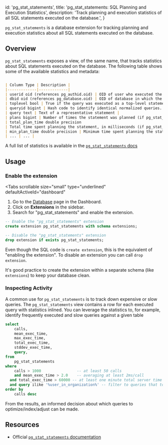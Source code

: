 
  id: 'pg_stat_statements',
  title: 'pg_stat_statements: SQL Planning and Execution Statistics',
  description: 'Track planning and execution statistics of all SQL statements executed on the database.',
}

`pg_stat_statements` is a database extension for tracking planning and execution statistics about all SQL statements executed on the database.

## Overview

`pg_stat_statements` exposes a view, of the same name, that tracks statistics about SQL statements executed on the database. The following table shows some of the available statistics and metadata:

```markdown

| Column Type | Description | 
|-------------|-------------|
| userid oid (references pg_authid.oid) | OID of user who executed the statement |
| dbid oid (references pg_database.oid) | OID of database in which the statement was executed |
| toplevel bool | True if the query was executed as a top-level statement (always true if pg_stat_statements.track is set to top) |
| queryid bigint | Hash code to identify identical normalized queries. |
| query text | Text of a representative statement |
| plans bigint | Number of times the statement was planned (if pg_stat_statements.track_planning is enabled, otherwise zero) |
| total_plan_time double precision
| Total time spent planning the statement, in milliseconds (if pg_stat_statements.track_planning is enabled, otherwise zero) |
| min_plan_time double precision | Minimum time spent planning the statement, in milliseconds (if pg_stat_statements.track_planning is enabled, otherwise zero) |
| ... | ... |
```
A full list of statistics is available in the [`pg_stat_statements` docs](https://www.postgresql.org/docs/current/pgstatstatements.html)


## Usage

### Enable the extension

<Tabs
  scrollable
  size="small"
  type="underlined"
  defaultActiveId="dashboard"
>
<TabPanel id="dashboard" label="Dashboard">

1. Go to the [Database](https://app.supabase.com/project/_/database/tables) page in the Dashboard.
2. Click on **Extensions** in the sidebar.
3. Search for "pg_stat_statements" and enable the extension.

</TabPanel>
<TabPanel id="sql" label="SQL">

```sql
-- Enable the "pg_stat_statements" extension
create extension pg_stat_statements with schema extensions;

-- Disable the "pg_stat_statements" extension
drop extension if exists pg_stat_statements;
```

Even though the SQL code is `create extension`, this is the equivalent of "enabling the extension".
To disable an extension you can call `drop extension`.

It's good practice to create the extension within a separate schema (like `extensions`) to keep your database clean.

</TabPanel>
</Tabs>

### Inspecting Activity

A common use for `pg_stat_statements` is to track down expensive or slow queries. The `pg_stat_statements` view contains a row for each executed query with statistics inlined. You can leverage the statistics to, for example, identify frequently executed and slow queries against a given table 

```sql
select
	calls,
	mean_exec_time,
	max_exec_time,
	total_exec_time,
	stddev_exec_time,
	query,
from
	pg_stat_statements
where
	calls > 1000                -- at least 50 calls
	and mean_exec_time > 2.0    -- averaging at least 2ms/call
  and total_exec_time > 60000 -- at least one minute total server time spent
  and query ilike '%user_in_organization%' -- filter to queries that touch the user_in_organization table
order by
	calls desc
```

From the results, an informed decision about which queries to optimize/index/adjust can be made.

## Resources

- Official [`pg_stat_statements` documentation](https://www.postgresql.org/docs/current/pgstatstatements.html)


